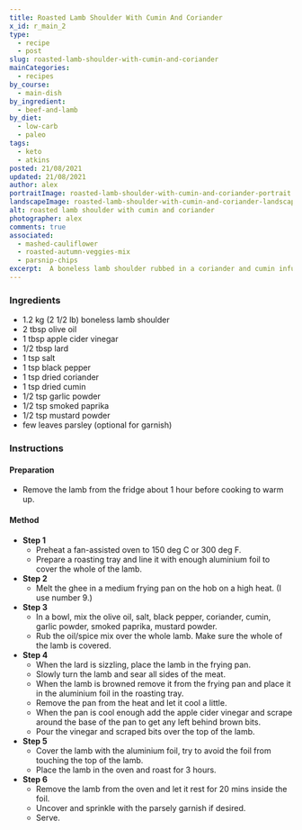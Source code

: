 ```yaml
---
title: Roasted Lamb Shoulder With Cumin And Coriander
x_id: r_main_2
type:
  - recipe
  - post
slug: roasted-lamb-shoulder-with-cumin-and-coriander
mainCategories: 
  - recipes
by_course:
  - main-dish
by_ingredient:
  - beef-and-lamb
by_diet:
  - low-carb
  - paleo
tags:
  - keto
  - atkins
posted: 21/08/2021
updated: 21/08/2021
author: alex
portraitImage: roasted-lamb-shoulder-with-cumin-and-coriander-portrait.png
landscapeImage: roasted-lamb-shoulder-with-cumin-and-coriander-landscape.png
alt: roasted lamb shoulder with cumin and coriander
photographer: alex
comments: true
associated: 
  - mashed-cauliflower
  - roasted-autumn-veggies-mix
  - parsnip-chips
excerpt:  A boneless lamb shoulder rubbed in a coriander and cumin infused mix, seared and slow roasted.
---
```


<Ingredients>

### Ingredients
    
  - 1.2 kg (2 1/2 lb) boneless lamb shoulder
  - 2 tbsp olive oil
  - 1 tbsp apple cider vinegar
  - 1/2 tbsp lard
  - 1 tsp salt
  - 1 tsp black pepper
  - 1 tsp dried coriander
  - 1 tsp dried cumin
  - 1/2 tsp garlic powder
  - 1/2 tsp smoked paprika
  - 1/2 tsp mustard powder
  - few leaves parsley (optional for garnish)

</Ingredients>

<Instructions>

### Instructions

#### Preparation

  - Remove the lamb from the fridge about 1 hour before cooking to warm up.

#### Method

  - **Step 1**
    - Preheat a fan-assisted oven to 150 deg C or 300 deg F.
    - Prepare a roasting tray and line it with enough aluminium foil to cover the whole of the lamb.
  - **Step 2**
    - Melt the ghee in a medium frying pan on the hob on a high heat. (I use number 9.)
  - **Step 3**
    - In a bowl, mix the olive oil, salt, black pepper, coriander, cumin, garlic powder, smoked paprika, mustard powder.
    - Rub the oil/spice mix over the whole lamb. Make sure the whole of the lamb is covered.
  - **Step 4**
    - When the lard is sizzling, place the lamb in the frying pan.
    - Slowly turn the lamb and sear all sides of the meat. 
    - When the lamb is browned remove it from the frying pan and place it in the aluminium foil in the roasting tray. 
    - Remove the pan from the heat and let it cool a little.
    - When the pan is cool enough add the apple cider vinegar and scrape around the base of the pan to get any left behind brown bits. 
    - Pour the vinegar and scraped bits over the top of the lamb.
  - **Step 5**
    - Cover the lamb with the aluminium foil, try to avoid the foil from touching the top of the lamb.
    - Place the lamb in the oven and roast for 3 hours.
  - **Step 6**
    - Remove the lamb from the oven and let it rest for 20 mins inside the foil.
    - Uncover and sprinkle with the parsely garnish if desired.
    - Serve.

</Instructions>



